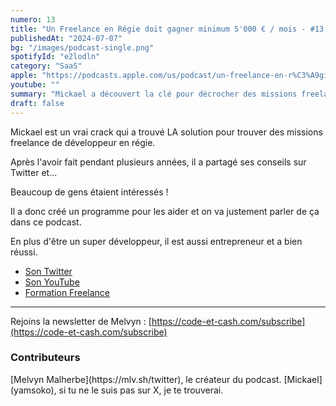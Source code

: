 ```yaml
---
numero: 13
title: "Un Freelance en Régie doit gagner minimum 5'000 € / mois - #13 Mikael"
publishedAt: "2024-07-07"
bg: "/images/podcast-single.png"
spotifyId: "e2lodln"
category: "SaaS"
apple: "https://podcasts.apple.com/us/podcast/un-freelance-en-r%C3%A9gie-doit-gagner-minimum-5000-%E2%82%AC/id1701022126?i=1000661448098"
youtube: ""
summary: "Mickael a découvert la clé pour décrocher des missions freelance en régie et a décidé de partager ses astuces sur Twitter, attirant ainsi l'attention de nombreux développeurs. Dans ce podcast, il nous parle de son parcours, de ses conseils et de son programme pour aider les freelances à réussir."
draft: false
---
```


Mickael est un vrai crack qui a trouvé LA solution pour trouver des missions freelance de développeur en régie.

Après l'avoir fait pendant plusieurs années, il a partagé ses conseils sur Twitter et...

Beaucoup de gens étaient intéressés !

Il a donc créé un programme pour les aider et on va justement parler de ça dans ce podcast.

En plus d'être un super développeur, il est aussi entrepreneur et a bien réussi.

- [Son Twitter](https://x.com/yamsoko)
- [Son YouTube](https://www.youtube.com/@MikaelElOuazzani)
- [Formation Freelance](https://www.freelanceregie.fr/cours-gratuit)

---

Rejoins la newsletter de Melvyn : [https://code-et-cash.com/subscribe](https://code-et-cash.com/subscribe)

### Contributeurs

<Contributor>
  [Melvyn Malherbe](https://mlv.sh/twitter), le créateur du podcast.
</Contributor>
<Contributor>
  [Mickael](yamsoko), si tu ne le suis pas sur X, je te trouverai.
</Contributor>
